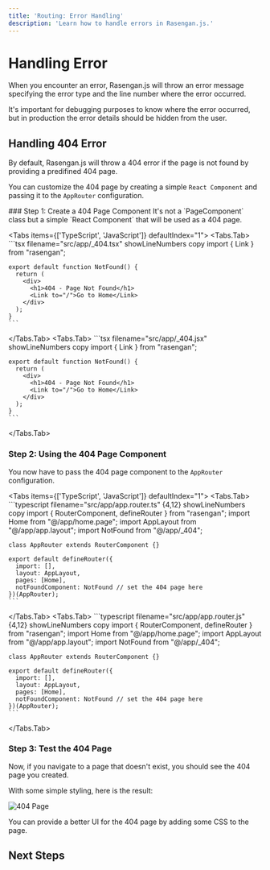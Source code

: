 ```yaml
---
title: 'Routing: Error Handling'
description: 'Learn how to handle errors in Rasengan.js.'
---
```



# Handling Error

When you encounter an error, Rasengan.js will throw an error message specifying the error type and the line number where the error occurred.

It's important for debugging purposes to know where the error occurred, but in production the error details should be hidden from the user.

## Handling 404 Error

By default, Rasengan.js will throw a 404 error if the page is not found by providing a predifined 404 page.

You can customize the 404 page by creating a simple `React Component` and passing it to the `AppRouter` configuration.

<Steps>
### Step 1: Create a 404 Page Component

<AlertBox type="info">
  It's not a `PageComponent` class but a simple `React Component` that will be
  used as a 404 page.
</AlertBox>

<Tabs items={['TypeScript', 'JavaScript']} defaultIndex="1">
  <Tabs.Tab>
    ```tsx filename="src/app/_404.tsx" showLineNumbers copy
    import { Link } from "rasengan";

    export default function NotFound() {
      return (
        <div>
          <h1>404 - Page Not Found</h1>
          <Link to="/">Go to Home</Link>
        </div>
      );
    }
    ```

  </Tabs.Tab>
  <Tabs.Tab>
    ```tsx filename="src/app/_404.jsx" showLineNumbers copy
    import { Link } from "rasengan";

    export default function NotFound() {
      return (
        <div>
          <h1>404 - Page Not Found</h1>
          <Link to="/">Go to Home</Link>
        </div>
      );
    }
    ```

  </Tabs.Tab>
</Tabs>

### Step 2: Using the 404 Page Component

You now have to pass the 404 page component to the `AppRouter` configuration.

<Tabs items={['TypeScript', 'JavaScript']} defaultIndex="1">
  <Tabs.Tab>
    ```typescript filename="src/app/app.router.ts" {4,12} showLineNumbers copy
    import { RouterComponent, defineRouter } from "rasengan";
    import Home from "@/app/home.page";
    import AppLayout from "@/app/app.layout";
    import NotFound from "@/app/_404";

    class AppRouter extends RouterComponent {}

    export default defineRouter({
      import: [],
      layout: AppLayout,
      pages: [Home],
      notFoundComponent: NotFound // set the 404 page here
    })(AppRouter);
    ```

  </Tabs.Tab>
  <Tabs.Tab>
    ```typescript filename="src/app/app.router.js" {4,12} showLineNumbers copy
    import { RouterComponent, defineRouter } from "rasengan";
    import Home from "@/app/home.page";
    import AppLayout from "@/app/app.layout";
    import NotFound from "@/app/_404";

    class AppRouter extends RouterComponent {}

    export default defineRouter({
      import: [],
      layout: AppLayout,
      pages: [Home],
      notFoundComponent: NotFound // set the 404 page here
    })(AppRouter);
    ```

  </Tabs.Tab>
</Tabs>

### Step 3: Test the 404 Page

Now, if you navigate to a page that doesn't exist, you should see the 404 page you created.

With some simple styling, here is the result:

![404 Page](@assets/images/renders/_404.png)

You can provide a better UI for the 404 page by adding some CSS to the page.

</Steps>

## Next Steps
